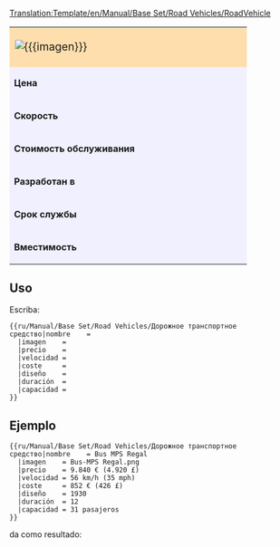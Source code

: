 <noinclude>[[Translation:Template/en/Manual/Base Set/Road Vehicles/RoadVehicle]]</noinclude><noinclude></noinclude>
{| border="2" cellpadding="2" cellspacing="0" style="border: 1px #aaaaaa solid; border-collapse: collapse;"
|-
| colspan="2" style="width: 400px; background: #ffdead; font-size: 120%;" | [[File:{{{imagen}}}]] '''{{{nombre}}}''' 
|-
| style="background: #f0f0ff;" | '''Цена''' 
| style="background: #ffffff; width: 250px;" |{{{precio}}} 
|-
| style="background: #f0f0ff;" | '''Скорость''' 
| style="background: #ffffff;" | {{{velocidad}}}
|-
| style="background: #f0f0ff;" | '''Стоимость обслуживания''' 
| style="background: #ffffff;" | {{{coste}}}
|-
| style="background: #f0f0ff;" | '''Разработан в''' 
| style="background: #ffffff;" | {{{diseño}}}
|-
| style="background: #f0f0ff;" | '''Срок службы''' 
| style="background: #ffffff;" | {{{duración}}} лет
|-
| style="background: #f0f0ff;" | '''Вместимость''' 
| style="background: #ffffff;" | {{{capacidad}}}
|}<noinclude>


==Uso==
Escriba:
<pre>
{{ru/Manual/Base Set/Road Vehicles/Дорожное транспортное средство|nombre    =
  |imagen    =
  |precio    =
  |velocidad =
  |coste     =
  |diseño    =
  |duración  =
  |capacidad =
}}
</pre>
==Ejemplo==
<pre>
{{ru/Manual/Base Set/Road Vehicles/Дорожное транспортное средство|nombre    = Bus MPS Regal
  |imagen    = Bus-MPS Regal.png
  |precio    = 9.840 € (4.920 £)
  |velocidad = 56 km/h (35 mph)
  |coste     = 852 € (426 £)
  |diseño    = 1930
  |duración  = 12
  |capacidad = 31 pasajeros
}}
</pre>
da como resultado:
{{ru/Manual/Base Set/Road Vehicles/Дорожное транспортное средство|nombre    = Bus MPS Regal
  |imagen    = Bus-MPS Regal.png
  |precio    = 9.840 € (4.920 £)
  |velocidad = 56 km/h (35 mph)
  |coste     = 852 € (426 £)
  |diseño    = 1930
  |duración  = 12
  |capacidad = 31 pasajeros
}}
</noinclude>